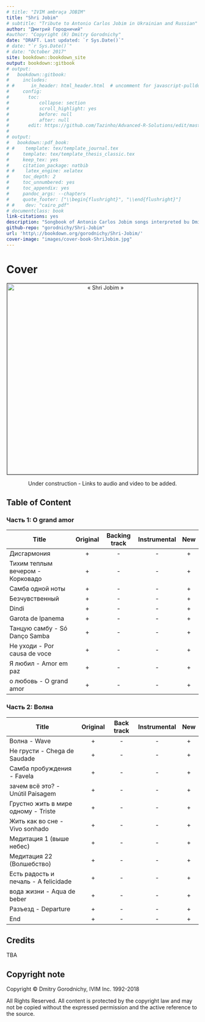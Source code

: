 ```yaml
--- 
# title: "IVIM ambraça JOBIM"
title: "Shri Jobim"
# subtitle: "Tribute to Antonio Carlos Jobim in Ukrainian and Russian"
author: "Дмитрий Городничий"
#author: "Copyright (R) Dmitry Gorodnichy"
date: "DRAFT. Last updated: `r Sys.Date()`"
# date: "`r Sys.Date()`"
# date: "October 2017"
site: bookdown::bookdown_site
output: bookdown::gitbook
# output:
#   bookdown::gitbook:
#     includes:
# #      in_header: html_header.html  # uncomment for javascript-pulldowns
#     config:
#       toc:
#           collapse: section
#           scroll_highlight: yes
#           before: null
#           after: null
#       edit: https://github.com/Tazinho/Advanced-R-Solutions/edit/master/%s
# 
# output:
#   bookdown::pdf_book:
# #    template: tex/template_journal.tex
#     template: tex/template_thesis_classic.tex
#     keep_tex: yes
#     citation_package: natbib
# #    latex_engine: xelatex
#     toc_depth: 2
#     toc_unnumbered: yes
#     toc_appendix: yes
#     pandoc_args: --chapters
#     quote_footer: ["\\begin{flushright}", "\\end{flushright}"]
# #    dev: "cairo_pdf"
# documentclass: book
link-citations: yes
description: "Songbook of Antonio Carlos Jobim songs interpreted bu Dmitry Gorodnichy in Ukrainian and Russian, prepared using R and bookdown"
github-repo: "gorodnichy/Shri-Jobim"
url: 'http\://bookdown.org/gorodnichy/Shri-Jobim/'
cover-image: "images/cover-book-ShriJobim.jpg"
---
```



<!-- # Introduction {-} -->

<!-- ### Ivim ambraça Jobim {-} -->

<!-- ### Cover{-} -->

<!-- Музыка: Antonio Carlos Jobim -->
<!-- Слова: ДГ -->



# Cover{-}

<center>

<!-- [.](images/cover-book-ShriJobim.jpg) -->

<img alt="« Shri Jobim »" border="1" height="500" src="images/cover-book-ShriJobim.jpg"  />
<!-- <br> -->
<!-- [Follow this album on Google+](https://plus.google.com/u/1/collection/Eg2aKE) -->


Under construction - Links to audio and video to be added.

</center>



<!-- [TOC] -->

<!-- # "Shri Jobim" (IVIM ambraça JOBIM) {#jobim} -->


## Table of Content {-}

### Часть 1: O grand amor{-}

Title | Original | Backing track |  Instrumental  | New
----- | :-------------: | :--------: | :------------: | :---: 
Дисгармония | + | - | - | + |
Тихим теплым вечером - Корковадо | + | - | - | + |
Самба одной ноты | + | - | - | + |
Безчувственный | + | - | - | + |
Dindi | + | - | - | + |
Garota de Ipanema | + | - | - | + |
Танцую самбу - Só Danço Sambа | + | - | - | + |
Не уходи - Por causa de voce  | + | - | - | + |
Я любил - Amor em paz  | + | - | - | + |
о любовь - O grand amor | + | - | - | + |




 
### Часть 2: Волна {-}
<!-- Title | Lyrics & Chords | Backing track |  Instrumental  | With voice | Live    -->
Title | Original | Back track |  Instrumental  | New
----- | :-------------: | :--------: | :------------: | :---: 
Волна - Wave | + | - | - | + 
Не грусти -  Chega de Saudade  | + | - | - | + 
Самба пробуждения - Favela| + | - | - | + 
зачем всё это? - Unútil Paisagem  | + | - | - | + 
Грустно жить в мире одному - Triste | + | - | - | + 
Жить как во сне - Vivo sonhado  | + | - | - | + 
Медитация 1 (выше небес) | + | - | - | + 
Медитация 22 (Волшебство) | + | - | - | + 
Есть радость и печаль - A felicidade | + | - | - | + 
вода жизни - Aqua de beber | + | - | - | + 
Разъезд - Departure | + | - | - | + 
End | + | - | - | + 



## Credits {-}

<!-- Prepared in R.  -->

TBA

## Copyright note {-}

Copyright &copy; Dmitry Gorodnichy, IVIM Inc. 1992-2018
        
All Rights Reserved. 
All content is protected by the copyright law and may not be copied
without the expressed permission and the active reference to the source.
        


<!-- # Comments {-} 
-->

<!-- TBA  -->

<!-- # Legal note {-} -->

<!-- IVIM respects the intellectual property rights of all content creators, whether their work is affiliated with our site or not. -->

<!-- If you have reason to suspect that your intellectual property rights have been infringed in any way that connects to our site, we strongly advise that you contact our copyright agent with a complaint as soon as possible. We take all violations of the Digital Millennium Copyright Act of 1998 extremely seriously. In order to ensure your complaint remains legitimate under the DMCA, please ensure your copyright complaint contains all of the following information: -->

<!-- A signature, electronic or physical, of an individual who has been authorized to represent you, the copyright holder; -->

<!-- Clear identification of the copyrighted item(s) in question, as well as identification of the work(s) infringing on the copyright holder's intellectual property rights; -->

<!-- Contact information for you, the copyright holder, that BookTwoLives.com can use to contact you, including your full name, telephone number, physical address and e-mail address; -->

<!-- A written letter stating that you, the copyright holder, "in good faith believes that the use of the material in the manner complained of is not authorized by the copyright owner, its agent or the law"; -->

<!-- A written letter stating that all of the information provided in the statement above is wholly accurate, and reaffirming that the writer of said letter has been legally authorized, under penalty of perjury, to represent you, the copyright holder. -->

<!-- Contacting Our Web Site -->

<!-- The statement of complaint that you provide us, containing all of the above information, should be sent to our Designated Copyright Agent. -->

<!-- PLEASE REMEMBER THAT IF YOU CHOOSE TO MISREPRESENT ANY OF THE DETAILS REGARDING AN ALLEGED COPYRIGHT INFRINGEMENT, YOU WILL BE SUBJECT TO SERIOUS CIVIL PENALTIES UNDER FEDERAL LAW, INCLUDING ANY MONETARY DAMAGES, COURT COSTS AND LAWYERS FEES ACCRUED BY US, AND ANY COPYRIGHT HOLDERS OR COPYRIGHT HOLDER'S LICENSEES WHO ARE INJURED IN ANY CAPACITY FOLLOWING OUR RELIANCE ON THE VERACITY OF YOUR REPRESENTATION. YOU COULD ALSO BE CRIMINALLY PROSECUTED FOR ACTS OF PERJURY. -->

<!-- Do not take anything outlined in this document as formal legal advice. For further information on the details required to lodge a formal DMCA notification, please refer to 17 U.S.C. 512(c)(3). -->
